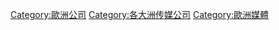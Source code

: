 [[Category:歐洲公司|Category:歐洲公司]]
[[Category:各大洲传媒公司|Category:各大洲传媒公司]]
[[Category:歐洲媒體|Category:歐洲媒體]]